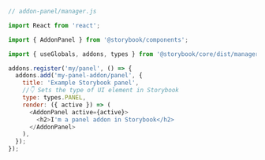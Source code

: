 ```js
// addon-panel/manager.js

import React from 'react';

import { AddonPanel } from '@storybook/components';

import { useGlobals, addons, types } from '@storybook/core/dist/manager-api';

addons.register('my/panel', () => {
  addons.add('my-panel-addon/panel', {
    title: 'Example Storybook panel',
    //👇 Sets the type of UI element in Storybook
    type: types.PANEL,
    render: ({ active }) => (
      <AddonPanel active={active}>
        <h2>I'm a panel addon in Storybook</h2>
      </AddonPanel>
    ),
  });
});
```
